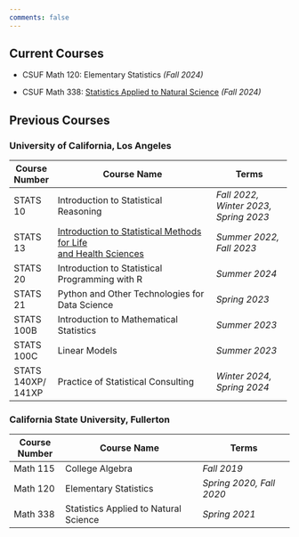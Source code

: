 ```yaml
---
comments: false
---
```


## Current Courses

-   CSUF Math 120: Elementary Statistics *(Fall 2024)*

-   CSUF Math 338: [Statistics Applied to Natural Science](https://csuf-math338.netlify.app) *(Fall 2024)*

## Previous Courses

### University of California, Los Angeles

+--------------------+------------------------------------------------------------------------------------+---------------------------------------+
| Course Number      | Course Name                                                                        | Terms                                 |
+====================+====================================================================================+=======================================+
| STATS 10           | Introduction to Statistical Reasoning                                              | *Fall 2022, Winter 2023, Spring 2023* |
+--------------------+------------------------------------------------------------------------------------+---------------------------------------+
| STATS 13           | [Introduction to Statistical Methods for Life](https://ucla-stats13.netlify.app)[\ | *Summer 2022, Fall 2023*              |
|                    | ](#0)[and Health Sciences](https://ucla-stats13.netlify.app)                       |                                       |
+--------------------+------------------------------------------------------------------------------------+---------------------------------------+
| STATS 20           | Introduction to Statistical Programming with R                                     | *Summer 2024*                         |
+--------------------+------------------------------------------------------------------------------------+---------------------------------------+
| STATS 21           | Python and Other Technologies for Data Science                                     | *Spring 2023*                         |
+--------------------+------------------------------------------------------------------------------------+---------------------------------------+
| STATS 100B         | Introduction to Mathematical Statistics                                            | *Summer 2023*                         |
+--------------------+------------------------------------------------------------------------------------+---------------------------------------+
| STATS 100C         | Linear Models                                                                      | *Summer 2023*                         |
+--------------------+------------------------------------------------------------------------------------+---------------------------------------+
| STATS 140XP/ 141XP | Practice of Statistical Consulting                                                 | *Winter 2024,* *Spring 2024*          |
+--------------------+------------------------------------------------------------------------------------+---------------------------------------+

### California State University, Fullerton

| Course Number | Course Name                           | Terms                    |
|---------------|---------------------------------------|--------------------------|
| Math 115      | College Algebra                       | *Fall 2019*              |
| Math 120      | Elementary Statistics                 | *Spring 2020, Fall 2020* |
| Math 338      | Statistics Applied to Natural Science | *Spring 2021*            |
